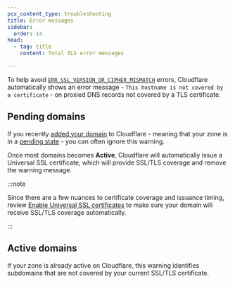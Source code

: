 ```yaml
---
pcx_content_type: troubleshooting
title: Error messages
sidebar:
  order: 14
head:
  - tag: title
    content: Total TLS error messages

---
```



To help avoid [`ERR_SSL_VERSION_OR_CIPHER_MISMATCH`](/ssl/troubleshooting/version-cipher-mismatch/) errors, Cloudflare automatically shows an error message - `This hostname is not covered by a certificate` - on proxied DNS records not covered by a TLS certificate.

## Pending domains

If you recently [added your domain](/fundamentals/manage-domains/add-site/) to Cloudflare - meaning that your zone is in a [pending state](/dns/zone-setups/reference/domain-status/) - you can often ignore this warning.

Once most domains becomes **Active**, Cloudflare will automatically issue a Universal SSL certificate, which will provide SSL/TLS coverage and remove the warning message.

:::note


Since there are a few nuances to certificate coverage and issuance timing, review [Enable Universal SSL certificates](/ssl/edge-certificates/universal-ssl/enable-universal-ssl/) to make sure your domain will receive SSL/TLS coverage automatically.


:::

## Active domains

If your zone is already active on Cloudflare, this warning identifies subdomains that are not covered by your current SSL/TLS certificate.

<Render file="ussl-limitations-table" />

<Render file="ussl-limitations-solutions" />
